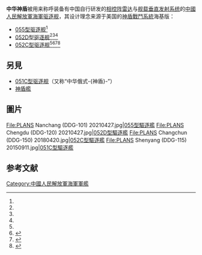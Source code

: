 {{noteTA
|T=zh-hans:中华神盾;zh-hant:中華神盾;
|1=zh-hans:宙斯盾战斗系统; zh-hant:神盾戰鬥系統;
|2=zh-hans:宙斯盾; zh-hant:神盾;
|3=zh-hans:中华神盾;zh-hant:中華神盾;
}}
'''中华神盾'''被用来称呼装备有中国自行研发的[[相控阵雷达|相控阵雷达]]与[[舰载垂直发射系统|舰载垂直发射系统]]的[[中國人民解放軍海軍|中國人民解放軍海軍]][[驱逐舰|驱逐舰]]，其设计理念来源于美国的[[神盾戰鬥系統|神盾戰鬥系統]]海基版：
*[[055型驱逐舰|055型驱逐舰]]<ref name="hk01_530534" />
*[[052D型驱逐舰|052D型驱逐舰]]<ref name="hk01_530534" /><ref name="Holmes" /><ref name="McDevitt" />
*[[052C型驱逐舰|052C型驱逐舰]]<ref name="hk01_530534" /><ref>{{Cite web |title=被誉为“中华神盾”，国产052C驱逐舰，为何只下水了6艘 |url=https://view.inews.qq.com/a/20211021A0685X00 |website=view.inews.qq.com |access-date=2022-06-22}}</ref><ref>{{Cite web |last=https://www.facebook.com/ETtoday |title=大陸新型驅逐艦052D 隱形技術更勝「中華神盾」 |url=https://www.ettoday.net/news/20121019/116681.htm |website=www.ettoday.net |language=zh-Hant |access-date=2022-06-22}}</ref><ref>{{Cite web |last=王兆陽 |date=2018-06-23 |title=解放軍「中華神盾艦」繞台 逗留台外海逾一周 |url=https://www.hk01.com/台灣新聞/202635/解放軍-中華神盾艦-繞台-逗留台外海逾一周 |website=香港01 |language=zh-HK |access-date=2022-06-22}}</ref>

==另見==
*[[051C型驱逐舰|051C型驱逐舰]]（又称“中华俄式-{神盾}-”）
*[[神盾艦|神盾艦]]

== 圖片 ==
<gallery>
File:PLANS Nanchang (DDG-101) 20210427.jpg|[[055型驅逐艦|055型驅逐艦]]
File:PLANS Chengdu (DDG-120) 20210427.jpg|[[052D型驅逐艦|052D型驅逐艦]]
File:PLANS Changchun (DDG-150) 20180420.jpg|[[052C型驅逐艦|052C型驅逐艦]]
File:PLANS Shenyang (DDG-115) 20150911.jpg|[[051C型驅逐艦|051C型驅逐艦]]
</gallery>

==参考文献==
{{reflist|refs=
<ref name="hk01_530534">{{Cite web |author=hk01_530534 |date=2020-10-01 |title=台灣導彈威脅大陸東南 「中華神盾」能否抵禦？ |url=https://www.hk01.com/%E4%B8%AD%E5%9C%8B%E8%A7%80%E5%AF%9F/530534/%E5%8F%B0%E7%81%A3%E5%B0%8E%E5%BD%88%E5%A8%81%E8%84%85%E5%A4%A7%E9%99%B8%E6%9D%B1%E5%8D%97-%E4%B8%AD%E8%8F%AF%E7%A5%9E%E7%9B%BE-%E8%83%BD%E5%90%A6%E6%8A%B5%E7%A6%A6 |website=香港01 |language=zh-HK}}</ref>
<ref name="Holmes">{{Cite report |url=https://www.uscc.gov/sites/default/files/Holmes_Written%20Testimony.pdf |title=Fleet Design with Chinese Characteristics |last=Holmes |first=James R. |date=15 February 2018 |publisher=United States-China Economic and Security Review Commission |access-date=28 April 2019}}</ref>
<ref name="McDevitt">{{Cite journal |last=McDevitt |first=Michael |year=2017 |title=The Modern PLA Navy Destroyer Force |url=https://digital-commons.usnwc.edu/cmsi-red-books/13/ |journal=CSMI Red Book |publisher=[[Naval_War_College|United States Naval War College]] |volume=14 |page=55–65 |isbn=978-1-935352-45-7 |access-date=28 April 2019}}</ref>
}}

[[Category:中國人民解放軍海軍軍艦|Category:中國人民解放軍海軍軍艦]]
